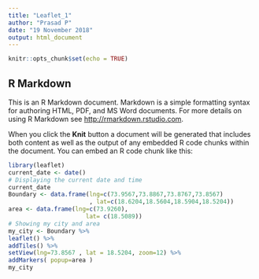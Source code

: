 ---
title: "Leaflet_1"
author: "Prasad P"
date: "19 November 2018"
output: html_document
---

```{r setup, include=FALSE}
knitr::opts_chunk$set(echo = TRUE)
```

## R Markdown

This is an R Markdown document. Markdown is a simple formatting syntax for authoring HTML, PDF, and MS Word documents. For more details on using R Markdown see <http://rmarkdown.rstudio.com>.

When you click the **Knit** button a document will be generated that includes both content as well as the output of any embedded R code chunks within the document. You can embed an R code chunk like this:

```{r maps}
library(leaflet)
current_date <- date()
# Displaying the current date and time
current_date
Boundary <- data.frame(lng=c(73.9567,73.8867,73.8767,73.8567)
                       , lat=c(18.6204,18.5604,18.5904,18.5204))
area <- data.frame(lng=c(73.9260), 
                      lat= c(18.5089))
# Showing my city and area
my_city <- Boundary %>%
leaflet() %>% 
addTiles() %>% 
setView(lng=73.8567 , lat = 18.5204, zoom=12) %>%
addMarkers( popup=area )
my_city



```
